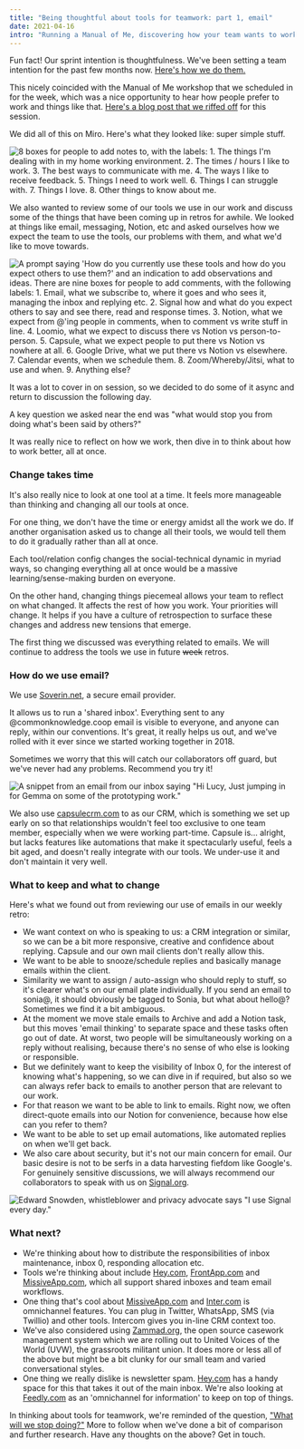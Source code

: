 ```yaml
---
title: "Being thoughtful about tools for teamwork: part 1, email"
date: 2021-04-16
intro: "Running a Manual of Me, discovering how your team wants to work, solving email"
---
```


Fun fact! Our sprint intention is thoughtfulness. We've been setting a team intention for the past few months now. [Here's how we do them.](https://twitter.com/cmmonknowledge/status/1376848025751056385)

This nicely coincided with the Manual of Me workshop that we scheduled in for the week, which was a nice opportunity to hear how people prefer to work and things like that. [Here's a blog post that we riffed off](https://cassierobinson.medium.com/a-user-manual-for-me-d3a851fbc694) for this session.

We did all of this on Miro. Here's what they looked like: super simple stuff.

![8 boxes for people to add notes to, with the labels: 1. The things I'm dealing with in my home working environment. 2. The times / hours I like to work. 3. The best ways to communicate with me. 4. The ways I like to receive feedback. 5. Things I need to work well. 6. Things I can struggle with. 7. Things I love. 8. Other things to know about me.]("../../assets/Screenshot_2021-04-16_at_12.16.28.png")

We also wanted to review some of our tools we use in our work and discuss some of the things that have been coming up in retros for awhile. We looked at things like email, messaging, Notion, etc and asked ourselves how we expect the team to use the tools, our problems with them, and what we'd like to move towards.

![A prompt saying 'How do you currently use these tools and how do you expect others to use them?' and an indication to add observations and ideas. There are nine boxes for people to add comments, with the following labels: 1. Email, what we subscribe to, where it goes and who sees it, managing the inbox and replying etc. 2. Signal how and what do you expect others to say and see there, read and response times. 3. Notion, what we expect from @'ing people in comments, when to comment vs write stuff in line. 4. Loomio, what we expect to discuss there vs Notion vs person-to-person. 5. Capsule, what we expect people to put there vs Notion vs nowhere at all. 6. Google Drive, what we put there vs Notion vs elsewhere. 7. Calendar events, when we schedule them. 8. Zoom/Whereby/Jitsi, what to use and when. 9. Anything else?]("../../assets/Screenshot_2021-04-16_at_12.16.59.png")

It was a lot to cover in on session, so we decided to do some of it async and return to discussion the following day.

A key question we asked near the end was "what would stop you from doing what's been said by others?"

It was really nice to reflect on how we work, then dive in to think about how to work better, all at once.

### Change takes time

It's also really nice to look at one tool at a time. It feels more manageable than thinking and changing all our tools at once.

For one thing, we don't have the time or energy amidst all the work we do. If another organisation asked us to change all their tools, we would tell them to do it gradually rather than all at once.

Each tool/relation config changes the social-technical dynamic in myriad ways, so changing everything all at once would be a massive learning/sense-making burden on everyone.

On the other hand, changing things piecemeal allows your team to reflect on what changed. It affects the rest of how you work. Your priorities will change. It helps if you have a culture of retrospection to surface these changes and address new tensions that emerge.

The first thing we discussed was everything related to emails. We will continue to address the tools we use in future ~~week~~ retros.

### How do we use email?

We use [Soverin.net](http://soverin.net), a secure email provider.

It allows us to run a 'shared inbox'. Everything sent to any @commonknowledge.coop email is visible to everyone, and anyone can reply, within our conventions. It's great, it really helps us out, and we've rolled with it ever since we started working together in 2018.

Sometimes we worry that this will catch our collaborators off guard, but we've never had any problems. Recommend you try it!

![A snippet from an email from our inbox saying "Hi Lucy, Just jumping in for Gemma on some of the prototyping work."]("../../assets/Screenshot_2021-04-16_at_12.31.30.png")

We also use [capsulecrm.com](http://capsulecrm.com) to as our CRM, which is something we set up early on so that relationships wouldn't feel too exclusive to one team member, especially when we were working part-time. Capsule is... alright, but lacks features like automations that make it spectacularly useful, feels a bit aged, and doesn't really integrate with our tools. We under-use it and don't maintain it very well.

### What to keep and what to change

Here's what we found out from reviewing our use of emails in our weekly retro:

- We want context on who is speaking to us: a CRM integration or similar, so we can be a bit more responsive, creative and confidence about replying. Capsule and our own mail clients don't really allow this.
- We want to be able to snooze/schedule replies and basically manage emails within the client.
- Similarity we want to assign / auto-assign who should reply to stuff, so it's clearer what's on our email plate individually. If you send an email to sonia@, it should obviously be tagged to Sonia, but what about hello@? Sometimes we find it a bit ambiguous.
- At the moment we move stale emails to Archive and add a Notion task, but this moves 'email thinking' to separate space and these tasks often go out of date. At worst, two people will be simultaneously working on a reply without realising, because there's no sense of who else is looking or responsible.
- But we definitely want to keep the visibility of Inbox 0, for the interest of knowing what's happening, so we can dive in if required, but also so we can always refer back to emails to another person that are relevant to our work.
- For that reason we want to be able to link to emails. Right now, we often direct-quote emails into our Notion for convenience, because how else can you refer to them?
- We want to be able to set up email automations, like automated replies on when we'll get back.
- We also care about security, but it's not our main concern for email. Our basic desire is not to be serfs in a data harvesting fiefdom like Google's. For genuinely sensitive discussions, we will always recommend our collaborators to speak with us on [Signal.org](http://signal.org).

![
Edward Snowden, whistleblower and privacy advocate says "I use Signal every day."]("../../assets/Screenshot_2021-04-16_at_12.39.00.png")

### What next?

- We're thinking about how to distribute the responsibilities of inbox maintenance, inbox 0, responding allocation etc.
- Tools we're thinking about include [Hey.com](http://hey.com), [FrontApp.com](http://frontapp.com) and [MissiveApp.com](http://missiveapp.com), which all support shared inboxes and team email workflows.
- One thing that's cool about [MissiveApp.com](http://missiveapp.com) and [Inter.com](http://inter.com) is omnichannel features. You can plug in Twitter, WhatsApp, SMS (via Twillio) and other tools. Intercom gives you in-line CRM context too.
- We've also considered using [Zammad.org](http://zammad.org), the open source casework management system which we are rolling out to United Voices of the World (UVW), the grassroots militant union. It does more or less all of the above but might be a bit clunky for our small team and varied conversational styles.
- One thing we really dislike is newsletter spam. [Hey.com](http://hey.com) has a handy space for this that takes it out of the main inbox. We're also looking at [Feedly.com](http://feedly.com) as an 'omnichannel for information' to keep on top of things.

In thinking about tools for teamwork, we're reminded of the question, ["What will we stop doing?"](https://emrosebaz.medium.com/10-questions-from-your-future-organisation-bcdbdd9caf7) More to follow when we've done a bit of comparison and further research. Have any thoughts on the above? Get in touch.
